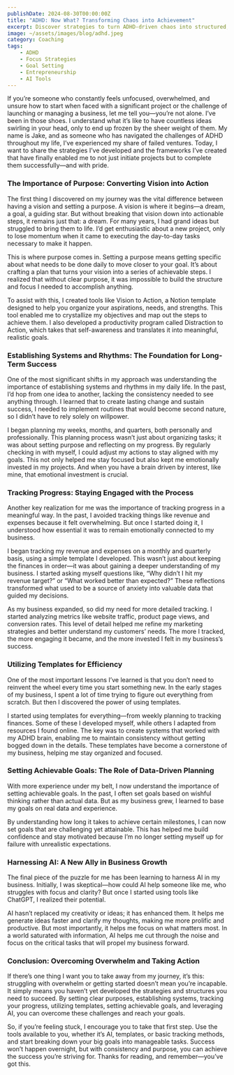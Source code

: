 ```yaml
---
publishDate: 2024-08-30T00:00:00Z
title: "ADHD: Now What? Transforming Chaos into Achievement"
excerpt: Discover strategies to turn ADHD-driven chaos into structured, achievable goals.
image: ~/assets/images/blog/adhd.jpeg
category: Coaching
tags:
    - ADHD
    - Focus Strategies
    - Goal Setting
    - Entrepreneurship
    - AI Tools
---
```


If you’re someone who constantly feels unfocused, overwhelmed, and unsure how to start when faced with a significant project or the challenge of launching or managing a business, let me tell you—you’re not alone. I’ve been in those shoes. I understand what it’s like to have countless ideas swirling in your head, only to end up frozen by the sheer weight of them. My name is Jake, and as someone who has navigated the challenges of ADHD throughout my life, I’ve experienced my share of failed ventures. Today, I want to share the strategies I’ve developed and the frameworks I’ve created that have finally enabled me to not just initiate projects but to complete them successfully—and with pride.

### The Importance of Purpose: Converting Vision into Action

The first thing I discovered on my journey was the vital difference between having a vision and setting a purpose. A vision is where it begins—a dream, a goal, a guiding star. But without breaking that vision down into actionable steps, it remains just that: a dream. For many years, I had grand ideas but struggled to bring them to life. I’d get enthusiastic about a new project, only to lose momentum when it came to executing the day-to-day tasks necessary to make it happen.

This is where purpose comes in. Setting a purpose means getting specific about what needs to be done daily to move closer to your goal. It’s about crafting a plan that turns your vision into a series of achievable steps. I realized that without clear purpose, it was impossible to build the structure and focus I needed to accomplish anything.

To assist with this, I created tools like Vision to Action, a Notion template designed to help you organize your aspirations, needs, and strengths. This tool enabled me to crystallize my objectives and map out the steps to achieve them. I also developed a productivity program called Distraction to Action, which takes that self-awareness and translates it into meaningful, realistic goals.

### Establishing Systems and Rhythms: The Foundation for Long-Term Success

One of the most significant shifts in my approach was understanding the importance of establishing systems and rhythms in my daily life. In the past, I’d hop from one idea to another, lacking the consistency needed to see anything through. I learned that to create lasting change and sustain success, I needed to implement routines that would become second nature, so I didn’t have to rely solely on willpower.

I began planning my weeks, months, and quarters, both personally and professionally. This planning process wasn’t just about organizing tasks; it was about setting purpose and reflecting on my progress. By regularly checking in with myself, I could adjust my actions to stay aligned with my goals. This not only helped me stay focused but also kept me emotionally invested in my projects. And when you have a brain driven by interest, like mine, that emotional investment is crucial.

### Tracking Progress: Staying Engaged with the Process

Another key realization for me was the importance of tracking progress in a meaningful way. In the past, I avoided tracking things like revenue and expenses because it felt overwhelming. But once I started doing it, I understood how essential it was to remain emotionally connected to my business.

I began tracking my revenue and expenses on a monthly and quarterly basis, using a simple template I developed. This wasn’t just about keeping the finances in order—it was about gaining a deeper understanding of my business. I started asking myself questions like, “Why didn’t I hit my revenue target?” or “What worked better than expected?” These reflections transformed what used to be a source of anxiety into valuable data that guided my decisions.

As my business expanded, so did my need for more detailed tracking. I started analyzing metrics like website traffic, product page views, and conversion rates. This level of detail helped me refine my marketing strategies and better understand my customers’ needs. The more I tracked, the more engaging it became, and the more invested I felt in my business’s success.

### Utilizing Templates for Efficiency

One of the most important lessons I’ve learned is that you don’t need to reinvent the wheel every time you start something new. In the early stages of my business, I spent a lot of time trying to figure out everything from scratch. But then I discovered the power of using templates.

I started using templates for everything—from weekly planning to tracking finances. Some of these I developed myself, while others I adapted from resources I found online. The key was to create systems that worked with my ADHD brain, enabling me to maintain consistency without getting bogged down in the details. These templates have become a cornerstone of my business, helping me stay organized and focused.

### Setting Achievable Goals: The Role of Data-Driven Planning

With more experience under my belt, I now understand the importance of setting achievable goals. In the past, I often set goals based on wishful thinking rather than actual data. But as my business grew, I learned to base my goals on real data and experience.

By understanding how long it takes to achieve certain milestones, I can now set goals that are challenging yet attainable. This has helped me build confidence and stay motivated because I’m no longer setting myself up for failure with unrealistic expectations.

### Harnessing AI: A New Ally in Business Growth

The final piece of the puzzle for me has been learning to harness AI in my business. Initially, I was skeptical—how could AI help someone like me, who struggles with focus and clarity? But once I started using tools like ChatGPT, I realized their potential.

AI hasn’t replaced my creativity or ideas; it has enhanced them. It helps me generate ideas faster and clarify my thoughts, making me more prolific and productive. But most importantly, it helps me focus on what matters most. In a world saturated with information, AI helps me cut through the noise and focus on the critical tasks that will propel my business forward.

### Conclusion: Overcoming Overwhelm and Taking Action

If there’s one thing I want you to take away from my journey, it’s this: struggling with overwhelm or getting started doesn’t mean you’re incapable. It simply means you haven’t yet developed the strategies and structures you need to succeed. By setting clear purposes, establishing systems, tracking your progress, utilizing templates, setting achievable goals, and leveraging AI, you can overcome these challenges and reach your goals.

So, if you’re feeling stuck, I encourage you to take that first step. Use the tools available to you, whether it’s AI, templates, or basic tracking methods, and start breaking down your big goals into manageable tasks. Success won’t happen overnight, but with consistency and purpose, you can achieve the success you’re striving for. Thanks for reading, and remember—you’ve got this.
